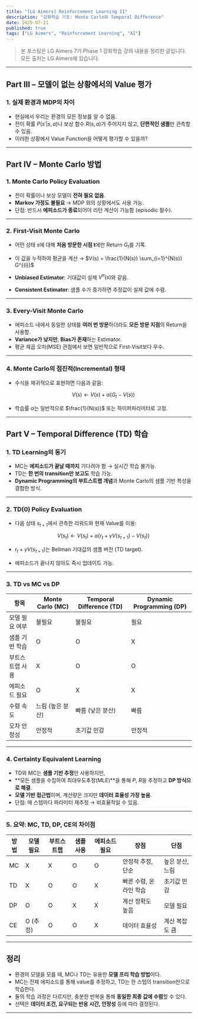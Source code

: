 ```yaml
---
title: "[LG Aimers] Reinforcement Learning II"
description: "강화학습 기초: Monte Carlo와 Temporal Difference"
date: 2025-07-21
published: true
tags: ["LG Aimers", "Reinforcement Learning", "AI"]
---
```


> 본 포스팅은 LG Aimers 7기 Phase 1 강화학습 강의 내용을 정리한 글입니다. 모든 출처는 LG Aimers에 있습니다.
---

## **Part III – 모델이 없는 상황에서의 Value 평가**

### 1. **실제 환경과 MDP의 차이**

* 현실에서 우리는 환경의 모든 정보를 알 수 없음.
* 전이 확률 $P(s'|s,a)$나 보상 함수 $R(s,a)$가 주어지지 않고, **단편적인 샘플**만 관측할 수 있음.
* 이러한 상황에서 Value Function을 어떻게 평가할 수 있을까?

---

## **Part IV – Monte Carlo 방법**

### 1. **Monte Carlo Policy Evaluation**

* 전이 확률이나 보상 모델이 **전혀 필요 없음**.
* **Markov 가정도 불필요** → MDP 외의 상황에서도 사용 가능.
* 단점: 반드시 **에피소드가 종료**되어야 리턴 계산이 가능함 (episodic 필수).

---

### 2. **First-Visit Monte Carlo**

* 어떤 상태 $s$에 대해 **처음 방문한 시점 t**에만 Return $G_t$를 기록.
* 이 값을 누적하여 평균을 계산 → $V(s) = \frac{1}{N(s)} \sum_{i=1}^{N(s)} G^{(i)}$

* **Unbiased Estimator**: 기대값이 실제 $V^\pi(s)$와 같음.
* **Consistent Estimator**: 샘플 수가 증가하면 추정값이 실제 값에 수렴.

---

### 3. **Every-Visit Monte Carlo**

* 에피소드 내에서 동일한 상태를 **여러 번 방문**하더라도 **모든 방문 지점**의 Return을 사용함.
* **Variance가 낮지만**, **Bias가 존재**하는 Estimator.
* 평균 제곱 오차(MSE) 관점에서 보면 일반적으로 First-Visit보다 우수.

---

### 4. **Monte Carlo의 점진적(Incremental) 형태**

* 수식을 재귀적으로 표현하면 다음과 같음:

  $$
  V(s) \leftarrow V(s) + \alpha \left( G_t - V(s) \right)
  $$

* 학습률 $\alpha$는 일반적으로 $\frac{1}{N(s)}$ 또는 하이퍼파라미터로 고정.

---

## **Part V – Temporal Difference (TD) 학습**

### 1. **TD Learning의 동기**

* MC는 **에피소드가 끝날 때까지** 기다려야 함 → 실시간 학습 불가능.
* TD는 **한 번의 transition만 보고도** 학습 가능.
* **Dynamic Programming의 부트스트랩 개념**과 Monte Carlo의 샘플 기반 특성을 결합한 방식.

---

### 2. **TD(0) Policy Evaluation**

* 다음 상태 $s_{t+1}$에서 관측한 리워드와 현재 Value를 이용:

  $$
  V(s_t) \leftarrow V(s_t) + \alpha \left( r_{t} + \gamma V(s_{t+1}) - V(s_t) \right)
  $$

* $r_t + \gamma V(s_{t+1})$는 Bellman 기대값의 샘플 버전 (TD target).
* 에피소드가 끝나지 않아도 즉시 업데이트 가능.

---

### 3. **TD vs MC vs DP**

| 항목 | Monte Carlo (MC) | Temporal Difference (TD) | Dynamic Programming (DP) |
|------|------------------|---------------------------|---------------------------|
| 모델 필요 여부 | 불필요 | 불필요 | 필요 |
| 샘플 기반 학습 | O | O | X |
| 부트스트랩 사용 | X | O | O |
| 에피소드 필요 | O | X | X |
| 수렴 속도 | 느림 (높은 분산) | 빠름 (낮은 분산) | 빠름 |
| 오차 안정성 | 안정적 | 초기값 민감 | 안정적 |

---

### 4. **Certainty Equivalent Learning**

* TD와 MC는 **샘플 기반 추정**만 사용하지만,
* **모든 샘플을 수집하여 최대우도추정(MLE)**을 통해 $P$, $R$을 추정하고 **DP 방식으로 해결**.
* **모델 기반 접근법**이며, 계산량은 크지만 **데이터 효율성 가장 높음**.
* 단점: 매 스텝마다 파라미터 재추정 → 비효율적일 수 있음.

---

### 5. **요약: MC, TD, DP, CE의 차이점**

| 방법 | 모델 필요 | 부트스트랩 | 샘플 사용 | 에피소드 필요 | 장점 | 단점 |
|------|-----------|------------|------------|----------------|------|------|
| MC | X | X | O | O | 안정적 추정, 단순 | 높은 분산, 느림 |
| TD | X | O | O | X | 빠른 수렴, 온라인 학습 | 초기값 민감 |
| DP | O | O | X | X | 계산 정확도 높음 | 모델 필요 |
| CE | O (추정) | O | O | X | 데이터 효율성 | 계산 복잡도 큼 |

---

## **정리**

* 환경의 모델을 모를 때, MC나 TD는 유용한 **모델 프리 학습 방법**이다.
* MC는 전체 에피소드를 통해 value를 추정하고, TD는 한 스텝의 transition만으로 학습한다.
* 둘의 학습 과정은 다르지만, 충분한 반복을 통해 **동일한 최종 값에 수렴**할 수 있다.
* 선택은 **데이터 조건, 요구되는 반응 시간, 안정성** 등에 따라 결정된다.

---
